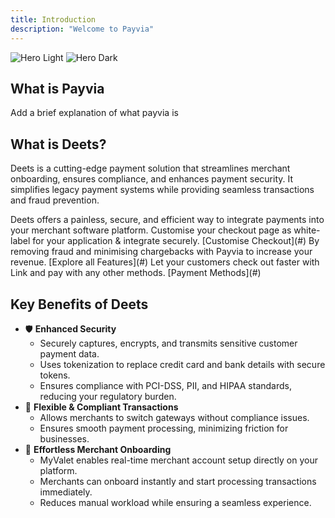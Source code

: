 ```yaml
---
title: Introduction
description: "Welcome to Payvia"
---
```


<img
  className="block dark:hidden"
  src="/images/hero-light.png"
  alt="Hero Light"
/>
<img
  className="hidden dark:block"
  src="/images/hero-dark.png"
  alt="Hero Dark"
/>

## What is Payvia

Add a brief explanation of what payvia is 

## What is Deets?

Deets is a cutting-edge payment solution that streamlines merchant onboarding, ensures compliance, and enhances payment security. It simplifies legacy payment systems while providing seamless transactions and fraud prevention.

<Callout type="info" title="Why Choose Deets?">
Deets offers a painless, secure, and efficient way to integrate payments into your merchant software platform.
</Callout>

<Tabs>
  <Tab title="Most Popular">
    <CardGroup cols={3}>
      <Card
        title="Customise your Checkout"
        icon="credit-card"
      >
        Customise your checkout page as white-label for your application & integrate securely.
        [Customise Checkout](#)
      </Card>
      <Card
        title="Increase Income with Payvia"
        icon="chart-line"
      >
        By removing fraud and minimising chargebacks with Payvia to increase your revenue.
        [Explore all Features](#)
      </Card>
      <Card
        title="Quick checkout with freedom"
        icon="credit-card-front"
      >
        Let your customers check out faster with Link and pay with any other methods.
        [Payment Methods](#)
      </Card>
    </CardGroup>
  </Tab>

</Tabs>

## Key Benefits of Deets

- 🛡️ **Enhanced Security**
  - Securely captures, encrypts, and transmits sensitive customer payment data.
  - Uses tokenization to replace credit card and bank details with secure tokens.
  - Ensures compliance with PCI-DSS, PII, and HIPAA standards, reducing your regulatory burden.
- 🔄 **Flexible & Compliant Transactions**
  - Allows merchants to switch gateways without compliance issues.
  - Ensures smooth payment processing, minimizing friction for businesses.
- 🚀 **Effortless Merchant Onboarding**
  - MyValet enables real-time merchant account setup directly on your platform.
  - Merchants can onboard instantly and start processing transactions immediately.
  - Reduces manual workload while ensuring a seamless experience.
